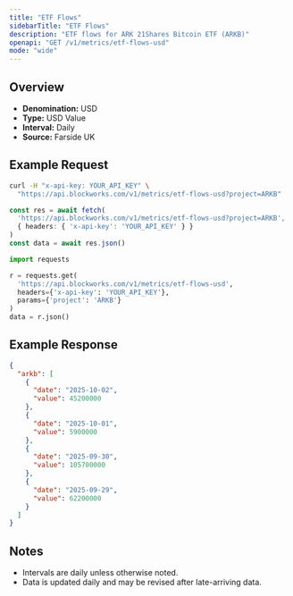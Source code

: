 ```yaml
---
title: "ETF Flows"
sidebarTitle: "ETF Flows"
description: "ETF flows for ARK 21Shares Bitcoin ETF (ARKB)"
openapi: "GET /v1/metrics/etf-flows-usd"
mode: "wide"
---
```


## Overview

- **Denomination:** USD
- **Type:** USD Value
- **Interval:** Daily
- **Source:** Farside UK

## Example Request

<CodeGroup>

```bash cURL
curl -H "x-api-key: YOUR_API_KEY" \
  "https://api.blockworks.com/v1/metrics/etf-flows-usd?project=ARKB"
```

```typescript TypeScript
const res = await fetch(
  'https://api.blockworks.com/v1/metrics/etf-flows-usd?project=ARKB',
  { headers: { 'x-api-key': 'YOUR_API_KEY' } }
)
const data = await res.json()
```

```python Python
import requests

r = requests.get(
  'https://api.blockworks.com/v1/metrics/etf-flows-usd',
  headers={'x-api-key': 'YOUR_API_KEY'},
  params={'project': 'ARKB'}
)
data = r.json()
```

</CodeGroup>

## Example Response

```json
{
  "arkb": [
    {
      "date": "2025-10-02",
      "value": 45200000
    },
    {
      "date": "2025-10-01",
      "value": 5900000
    },
    {
      "date": "2025-09-30",
      "value": 105700000
    },
    {
      "date": "2025-09-29",
      "value": 62200000
    }
  ]
}
```

## Notes
- Intervals are daily unless otherwise noted.
- Data is updated daily and may be revised after late-arriving data.